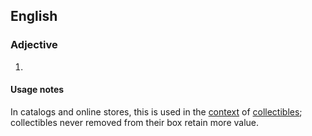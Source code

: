 ==English==

===Adjective===
{{en-adj|-}}

# {{initialism of|[[never]] [[removed]] [[from]] [[box]]|lang=en}}

====Usage notes====
In catalogs and online stores, this is used in the [[context]] of [[collectibles]]; collectibles never removed from their box retain more value.